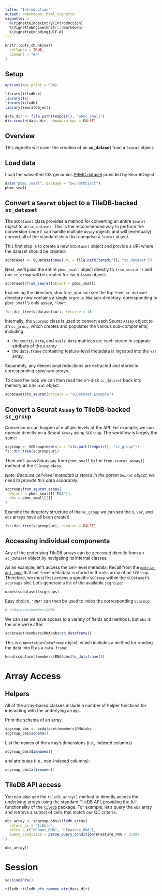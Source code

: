 ```yaml
---
title: "Introduction"
output: rmarkdown::html_vignette
vignette: >
  %\VignetteIndexEntry{Introduction}
  %\VignetteEngine{knitr::rmarkdown}
  %\VignetteEncoding{UTF-8}
---
```


```r
knitr::opts_chunk$set(
  collapse = TRUE,
  comment = "#>"
)
```

## Setup

```r
options(max.print = 500)

library(tiledbsc)
library(fs)
library(tiledb)
library(SeuratObject)

data_dir <- file.path(tempdir(), "pbmc_small")
dir.create(data_dir, showWarnings = FALSE)
```

## Overview

This vignette will cover the creation of an **sc_dataset** from a `Seurat` object.

## Load data

Load the subsetted 10X genomics [PBMC dataset](https://mojaveazure.github.io/seurat-object/reference/pbmc_small.html) provided by SeuratObject.

```r
data("pbmc_small", package = "SeuratObject")
pbmc_small
```

## Convert a `Seurat` object to a TileDB-backed `sc_dataset`

The `SCDataset` class provides a method for converting an entire `Seurat` object to an `sc_dataset`. This is the recommended way to perform the conversion since it can handle multiple `Assay` objects and will (eventually) convert all of the standard slots that comprise a `Seurat` object.

This first step is to create a new `SCDataset` object and provide a URI where the dataset should be created:

```r
scdataset <- SCDataset$new(uri = file.path(tempdir(), "sc_dataset"))
```

Next, we'll pass the entire `pbmc_small` object directly to `from_seurat()` and one `sc_group` will be created for each `Assay` object:

```r
scdataset$from_seurat(object = pbmc_small)
```

Examining the directory structure, you can see the top-level `sc_dataset` directory now contains a single `scgroup_RNA` sub-directory, corresponding to `pbmc_small`'s only assay, `"RNA"`:

```r
fs::dir_tree(scdataset$uri, recurse = 1)
```

Internally, the `SCGroup` class is used to convert each Seurat `Assay` object to an `sc_group`, which creates and populates the various sub-components, including:

- the `counts`, `data`, and `scale.data` matrices are each stored in separate attribute of the `X` array
- the `data.frame` containing feature-level metadata is ingested into the `var` array

Separately, any dimensional reductions are extracted and stored in corresponding `obsm`/`varm` arrays.


To close the loop we can then read the on-disk `sc_dataset` back into memory as a `Seurat` object.

```r
scdataset$to_seurat(project = "SCDataset Example")
```


## Convert a Seurat `Assay` to TileDB-backed `sc_group`

Conversions can happen at multiple levels of the API. For example, we can operate directly on a Seurat `Assay` using `SCGroup`. The workflow is largely the same:


```r
scgroup <- SCGroup$new(uri = file.path(tempdir(), "sc_group"))
fs::dir_tree(scgroup$uri)
```

Then we'll pass `RNA` assay from `pbmc_small` to the `from_seurat_assay()` method of the `SCGroup` class.

*Note: Because cell-level metadata is stored in the parent `Seurat` object, we need to provide this data separately.*

```r
scgroup$from_seurat_assay(
  object = pbmc_small[["RNA"]],
  obs = pbmc_small[[]]
)
```

Examine the directory structure of the `sc_group` we can see the `X`, `var`, and `obs` arrays have all been created.

```r
fs::dir_tree(scgroup$uri, recurse = FALSE)
```

## Accessing individual components

Any of the underlying TileDB arrays can be accessed directly from an `sc_dataset` object by navigating its internal classes.

As an example, let's access the cell-level metadata. Recall from the [`matrix-api spec`][matrix-api-spec] that cell-level metadata is stored in the `obs` array of an `SCGroup`. Therefore, we must first access a specific `SCGroup` within the `SCDataset`'s `scgroups` slot. Let's generate a list of the available `scgroups`:

```r
names(scdataset$scgroups)
```

Easy choice. `"RNA"` can then be used to index the corresponding `SCGroup`:


```r
# scdataset$members$RNA
```

We can see we have access to a variety of fields and methods, but `obs` is the one we're after.

```r
scdataset$members$RNA$obs$to_dataframe()
```

This is a `AnnotationDataframe` object, which includes a method for reading the data into R as a `data.frame`:


```r
head(scdataset$members$RNA$obs$to_dataframe())
```


# Array Access

## Helpers

All of the array-based classes include a number of helper functions for interacting with the underlying arrays.

Print the schema of an array:

```r
scgroup_obs <- scdataset$members$RNA$obs
scgroup_obs$schema()
```

List the names of the array's dimensions (i.e., indexed columns)

```r
scgroup_obs$dimnames()
```

and attributes (i.e., non-indexed columns):

```r
scgroup_obs$attrnames()
```

## TileDB API access

You can also use the `tiledb_array()` method to directly access the underlying arrays using the standard TileDB API, providing the full functionality of the [`tiledb`][tiledb-r] package. For example, let's query the `obs` array and  retrieve a subset of cells that match our QC criteria:

```r
obs_array <- scgroup_obs$tiledb_array(
  return_as = "tibble",
  attrs = c("nCount_RNA", "nFeature_RNA"),
  query_condition = parse_query_condition(nFeature_RNA < 2500)
)

obs_array[]
```


# Session

```r
sessionInfo()
```

```r
tiledb::tiledb_vfs_remove_dir(data_dir)
```

<!-- links -->
[tiledb-r]: https://tiledb-inc.github.io/TileDB-R/
[matrix-api-spec]: https://github.com/single-cell-data/matrix-api/blob/main/specification.md

